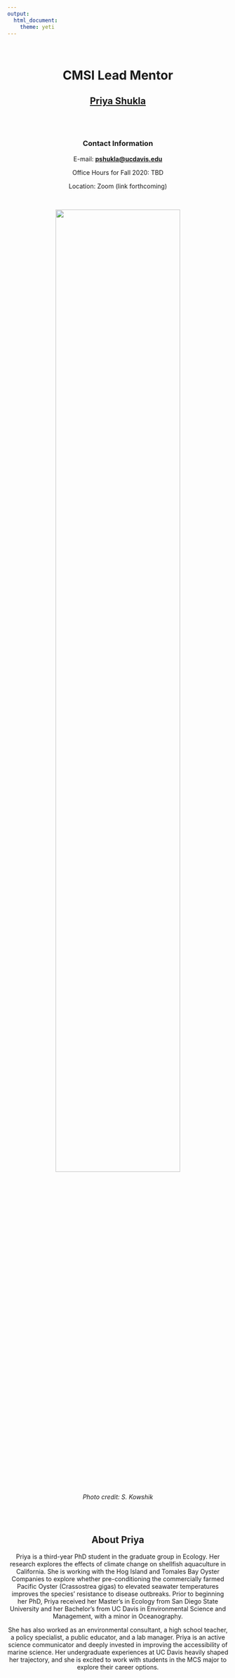 ```yaml
---
output: 
  html_document:
    theme: yeti
---
```

<br>

<center> # CMSI Lead Mentor
## **[Priya Shukla](www.priyashukla.com)**
<br>
<br>

### Contact Information
E-mail: **<pshukla@ucdavis.edu>**

Office Hours for Fall 2020: TBD

Location: Zoom (link forthcoming)

<br>

<img src="photos/PShukla_CMSIphoto.jpg" style="width:75%"> 
<figcaption>*Photo credit: S. Kowshik*</figcaption>


<br>
<br>

## About Priya

Priya is a third-year PhD student in the graduate group in Ecology. Her research explores the effects of climate change on shellfish aquaculture in California. She is working with the Hog Island and Tomales Bay Oyster Companies to explore whether pre-conditioning the commercially farmed Pacific Oyster (Crassostrea gigas) to elevated seawater temperatures improves the species’ resistance to disease outbreaks. Prior to beginning her PhD, Priya received her Master's in Ecology from San Diego State University and her Bachelor's from UC Davis in Environmental Science and Management, with a minor in Oceanography.

She has also worked as an environmental consultant, a high school teacher, a policy specialist, a public educator, and a lab manager. Priya is an active science communicator and deeply invested in improving the accessibility of marine science. Her undergraduate experiences at UC Davis heavily shaped her trajectory, and she is excited to work with students in the MCS major to explore their career options.

